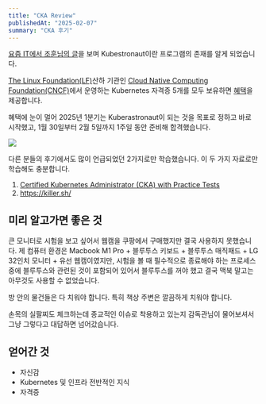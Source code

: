 ```yaml
---
title: "CKA Review"
publishedAt: "2025-02-07"
summary: "CKA 후기"
---
```


[요즘 IT에서 조훈님의 글](https://yozm.wishket.com/magazine/detail/2939/)을 보며 Kubestronaut이란 프로그램의 존재를 알게 되었습니다.

[The Linux Foundation(LF)](https://www.linuxfoundation.org/)산하 기관인 [Cloud Native Computing Foundation(CNCF)](https://www.cncf.io/)에서 운영하는 Kubernetes 자격증 5개를 모두 보유하면 [혜택](https://www.cncf.io/training/kubestronaut/)을 제공합니다.

혜택에 눈이 멀어 2025년 1분기는 Kuberastronaut이 되는 것을 목표로 정하고 바로 시작했고, 1월 30일부터 2월 5일까지 1주일 동안 준비해 합격했습니다.

![](https://raw.githubusercontent.com/myungjinki/mjki.dev/refs/heads/main/public/images/blog/cka-review/cka-certificate.png)

다른 분들의 후기에서도 많이 언급되었던 2가지로만 학습했습니다. 이 두 가지 자료로만 학습해도 충분합니다.

1. [Certified Kubernetes Administrator (CKA) with Practice Tests](https://www.udemy.com/course/certified-kubernetes-administrator-with-practice-tests/?couponCode=24T2MT070225)
2. https://killer.sh/

## 미리 알고가면 좋은 것

큰 모니터로 시험을 보고 싶어서 웹캠을 쿠팡에서 구매했지만 결국 사용하지 못했습니다. 제 컴퓨터 환경은 Macbook M1 Pro + 블루투스 키보드 + 블루투스 매직패드 + LG 32인치 모니터 + 유선 웹캠이였지만, 시험을 볼 때 필수적으로 종료해야 하는 프로세스 중에 블루투스와 관련된 것이 포함되어 있어서 블루투스를 꺼야 했고 결국 맥북 말고는 아무것도 사용할 수 없었습니다.

방 안의 물건들은 다 치워야 합니다. 특히 책상 주변은 깔끔하게 치워야 합니다.

손목의 실팔찌도 체크하는데 종교적인 이슈로 착용하고 있는지 감독관님이 물어보셔서 그냥 그렇다고 대답하면 넘어갔습니다.

## 얻어간 것

- 자신감
- Kubernetes 및 인프라 전반적인 지식
- 자격증
